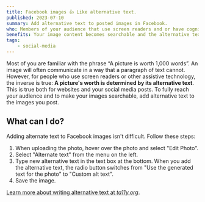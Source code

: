 ```yaml
---
title: Facebook images 👍 Like alternative text.
published: 2023-07-10
summary: Add alternative text to posted images in Facebook.
who: Members of your audience that use screen readers and or have cognitive and/or learning disabilities. 
benefits: Your image content becomes searchable and the alternative text shows if your images do not load.
tags:
    - social-media
---
```




Most of you are familiar with the phrase “A picture is worth 1,000 words”. An image will often communicate in a way that a paragraph of text cannot. However, for people who use screen readers or other assistive technology, the inverse is true: __A picture's worth is determined by its alternative text__. This is true both for websites and your social media posts. To fully reach your audience and to make your images searchable, add alternative text to the images you post.

<ImageFigure src={uploadedImg} class="my-3 text-center w-100" imageClass="mx-auto bg-white" alt="A screenshot of editing a post in Facebook, with the ability to edit the image." caption="Edit an uploaded image to add alternate text."/>

## What can I do?

Adding alternate text to Facebook images isn't difficult. Follow these steps:

1. When uploading the photo, hover over the photo and select "Edit Photo".
2. Select "Alternate text" from the menu on the left.
3. Type new alternative text in the text box at the bottom. When you add the alternative text, the radio button switches from "Use the generated text for the photo" to "Custom alt text".
4. Save the image.

<ImageFigure src={altTextImg} class="my-3 text-center w-100" imageClass="mx-auto bg-white" alt="The Facebook image editor, showing the alternate text fields." caption="Editing the alternate text takes just a few extra clicks."/>

[Learn more about writing alternative text at *ta11y.org*](https://www.ta11y.org/learning/topic?key=images.content).
